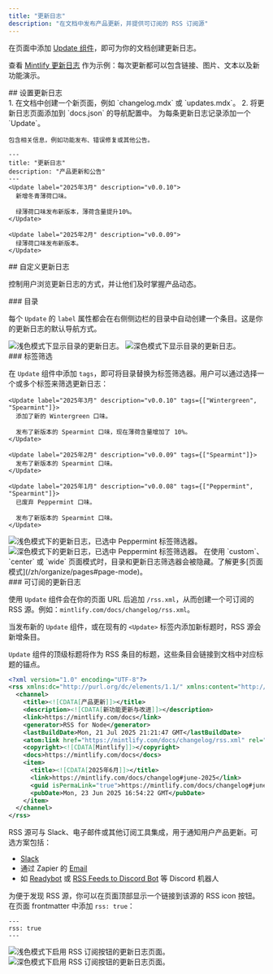 ```yaml
---
title: "更新日志"
description: "在文档中发布产品更新，并提供可订阅的 RSS 订阅源"
---
```


在页面中添加 [Update 组件](/zh/components/update)，即可为你的文档创建更新日志。

查看 [Mintlify 更新日志](/zh/changelog) 作为示例：每次更新都可以包含链接、图片、文本以及新功能演示。

<div id="setting-up-your-changelog">
  ## 设置更新日志
</div>

<Steps>
  <Step title="为更新日志创建页面">
    1. 在文档中创建一个新页面，例如 `changelog.mdx` 或 `updates.mdx`。
    2. 将更新日志页面添加到 `docs.json` 的导航配置中。
  </Step>

  <Step title="在更新日志中添加 Update 组件">
    为每条更新日志记录添加一个 `Update`。

    包含相关信息，例如功能发布、错误修复或其他公告。
  </Step>
</Steps>

```mdx Example changelog.mdx
---
title: "更新日志"
description: "产品更新和公告"
---
<Update label="2025年3月" description="v0.0.10">
  新增冬青薄荷口味。

  绿薄荷口味发布新版本，薄荷含量提升10%。
</Update>

<Update label="2025年2月" description="v0.0.09">
  绿薄荷口味发布新版本。
</Update>
```

<div id="customizing-your-changelog">
  ## 自定义更新日志
</div>

控制用户浏览更新日志的方式，并让他们及时掌握产品动态。

<div id="table-of-contents">
  ### 目录
</div>

每个 `Update` 的 `label` 属性都会在右侧侧边栏的目录中自动创建一个条目。这是你的更新日志的默认导航方式。

<Frame>
  <img src="/images/changelog-toc-light.png" alt="浅色模式下显示目录的更新日志。" className="block dark:hidden" />

  <img src="/images/changelog-toc-dark.png" alt="深色模式下显示目录的更新日志。" className="hidden dark:block" />
</Frame>

<div id="tag-filters">
  ### 标签筛选
</div>

在 `Update` 组件中添加 `tags`，即可将目录替换为标签筛选器。用户可以通过选择一个或多个标签来筛选更新日志：

```mdx Tag filters example wrap
<Update label="2025年3月" description="v0.0.10" tags={["Wintergreen", "Spearmint"]}>
  添加了新的 Wintergreen 口味。

  发布了新版本的 Spearmint 口味，现在薄荷含量增加了 10%。
</Update>

<Update label="2025年2月" description="v0.0.09" tags={["Spearmint"]}>
  发布了新版本的 Spearmint 口味。
</Update>

<Update label="2025年1月" description="v0.0.08" tags={["Peppermint", "Spearmint"]}>
  已废弃 Peppermint 口味。

  发布了新版本的 Spearmint 口味。
</Update>
```

<Frame>
  <img src="/images/changelog-filters-light.png" alt="浅色模式下的更新日志，已选中 Peppermint 标签筛选器。" className="block dark:hidden" />

  <img src="/images/changelog-filters-dark.png" alt="深色模式下的更新日志，已选中 Peppermint 标签筛选器。" className="hidden dark:block" />
</Frame>

<Tip>
  在使用 `custom`、`center` 或 `wide` 页面模式时，目录和更新日志筛选器会被隐藏。了解更多[页面模式](/zh/organize/pages#page-mode)。
</Tip>

<div id="subscribable-changelogs">
  ### 可订阅的更新日志
</div>

使用 `Update` 组件会在你的页面 URL 后追加 `/rss.xml`，从而创建一个可订阅的 RSS 源。例如：`mintlify.com/docs/changelog/rss.xml`。

当发布新的 `Update` 组件，或在现有的 `<Update>` 标签内添加新标题时，RSS 源会新增条目。

`Update` 组件的顶级标题将作为 RSS 条目的标题，这些条目会链接到文档中对应标题的锚点。

```xml Example RSS feed
<?xml version="1.0" encoding="UTF-8"?>
<rss xmlns:dc="http://purl.org/dc/elements/1.1/" xmlns:content="http://purl.org/rss/1.0/modules/content/" xmlns:atom="http://www.w3.org/2005/Atom" version="2.0">
  <channel>
    <title><![CDATA[产品更新]]></title>
    <description><![CDATA[新功能更新与改进]]></description>
    <link>https://mintlify.com/docs</link>
    <generator>RSS for Node</generator>
    <lastBuildDate>Mon, 21 Jul 2025 21:21:47 GMT</lastBuildDate>
    <atom:link href="https://mintlify.com/docs/changelog/rss.xml" rel="self" type="application/rss+xml"/>
    <copyright><![CDATA[Mintlify]]></copyright>
    <docs>https://mintlify.com/docs</docs>
    <item>
      <title><![CDATA[2025年6月]]></title>
      <link>https://mintlify.com/docs/changelog#june-2025</link>
      <guid isPermaLink="true">https://mintlify.com/docs/changelog#june-2025</guid>
      <pubDate>Mon, 23 Jun 2025 16:54:22 GMT</pubDate>
    </item>
  </channel>
</rss>
```

RSS 源可与 Slack、电子邮件或其他订阅工具集成，用于通知用户产品更新。可选方案包括：

* [Slack](https://slack.com/help/articles/218688467-Add-RSS-feeds-to-Slack)
* 通过 Zapier 的 [Email](https://zapier.com/apps/email/integrations/rss/1441/send-new-rss-feed-entries-via-email)
* 如 [Readybot](https://readybot.io) 或 [RSS Feeds to Discord Bot](https://rss.app/en/bots/rssfeeds-discord-bot) 等 Discord 机器人

为便于发现 RSS 源，你可以在页面顶部显示一个链接到该源的 RSS icon 按钮。在页面 frontmatter 中添加 `rss: true`：

```mdx
---
rss: true
---
```

<Frame>
  <img src="/images/changelog-rss-button-light.png" alt="浅色模式下启用 RSS 订阅按钮的更新日志页面。" className="block dark:hidden" />

  <img src="/images/changelog-rss-button-dark.png" alt="深色模式下启用 RSS 订阅按钮的更新日志页面。" className="hidden dark:block" />
</Frame>
